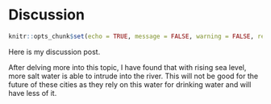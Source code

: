 # Discussion

```r
knitr::opts_chunk$set(echo = TRUE, message = FALSE, warning = FALSE, results = TRUE)
```

Here is my discussion post.

After delving more into this topic, I have found that with rising sea level, more 
salt water is able to intrude into the river. This will not be good for the 
future of these cities as they rely on this water for drinking water and will have 
less of it. 
